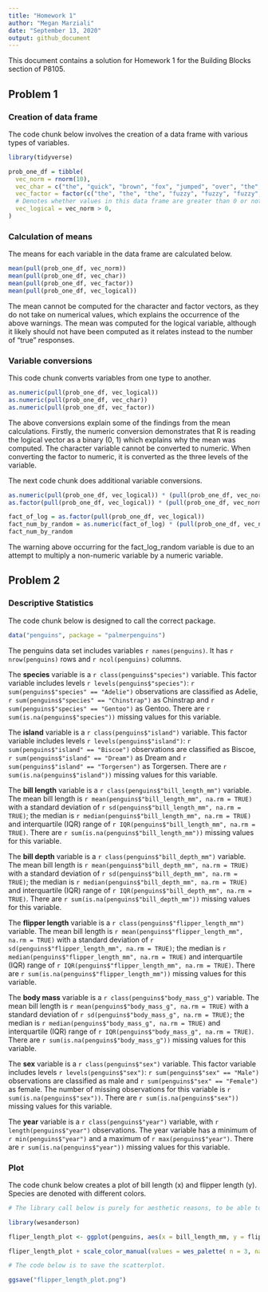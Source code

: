 ```yaml
---
title: "Homework 1"
author: "Megan Marziali"
date: "September 13, 2020"
output: github_document
---
```


This document contains a solution for Homework 1 for the Building Blocks section of P8105.

## Problem 1

### Creation of data frame

The code chunk below involves the creation of a data frame with various types of variables. 

```r
library(tidyverse)

prob_one_df = tibble(
  vec_norm = rnorm(10),
  vec_char = c("the", "quick", "brown", "fox", "jumped", "over", "the", "lazy", "dog", "today"),
  vec_factor = factor(c("the", "the", "the", "fuzzy", "fuzzy", "fuzzy", "cat", "cat", "cat", "cat")),
  # Denotes whether values in this data frame are greater than 0 or not
  vec_logical = vec_norm > 0,
)
```

### Calculation of means

The means for each variable in the data frame are calculated below.

```r
mean(pull(prob_one_df, vec_norm))
mean(pull(prob_one_df, vec_char))
mean(pull(prob_one_df, vec_factor))
mean(pull(prob_one_df, vec_logical))
```

The mean cannot be computed for the character and factor vectors, as they do not take on numerical values, which explains the occurrence of the above warnings. The mean was computed for the logical variable, although it likely should not have been computed as it relates instead to the number of "true" responses.

### Variable conversions

This code chunk converts variables from one type to another.

```r
as.numeric(pull(prob_one_df, vec_logical))
as.numeric(pull(prob_one_df, vec_char))
as.numeric(pull(prob_one_df, vec_factor))
```

The above conversions explain some of the findings from the mean calculations. Firstly, the numeric conversion demonstrates that R is reading the logical vector as a binary (0, 1) which explains why the mean was computed. The character variable cannot be converted to numeric. When converting the factor to numeric, it is converted as the three levels of the variable.

The next code chunk does additional variable conversions.

```r
as.numeric(pull(prob_one_df, vec_logical)) * (pull(prob_one_df, vec_norm))
as.factor(pull(prob_one_df, vec_logical)) * (pull(prob_one_df, vec_norm))

fact_of_log = as.factor(pull(prob_one_df, vec_logical))
fact_num_by_random = as.numeric(fact_of_log) * (pull(prob_one_df, vec_norm))
fact_num_by_random
```

The warning above occurring for the fact_log_random variable is due to an attempt to multiply a non-numeric variable by a numeric variable.

## Problem 2

### Descriptive Statistics

The code chunk below is designed to call the correct package.
```r
data("penguins", package = "palmerpenguins")
```

The penguins data set includes variables `r names(penguins)`. It has `r nrow(penguins)` rows and `r ncol(penguins)` columns.

The **species** variable is a `r class(penguins$"species")` variable. This factor variable includes levels `r levels(penguins$"species")`: `r sum(penguins$"species" == "Adelie")` observations are classified as Adelie, `r sum(penguins$"species" == "Chinstrap")` as Chinstrap and `r sum(penguins$"species" == "Gentoo")` as Gentoo. There are `r sum(is.na(penguins$"species"))` missing values for this variable.

The **island** variable is a `r class(penguins$"island")` variable. This factor variable includes levels `r levels(penguins$"island")`: `r sum(penguins$"island" == "Biscoe")` observations are classified as Biscoe, `r sum(penguins$"island" == "Dream")` as Dream and `r sum(penguins$"island" == "Torgersen")` as Torgersen. There are `r sum(is.na(penguins$"island"))` missing values for this variable.

The **bill length** variable is a `r class(penguins$"bill_length_mm")` variable. The mean bill length is `r mean(penguins$"bill_length_mm", na.rm = TRUE)` with a standard deviation of `r sd(penguins$"bill_length_mm", na.rm = TRUE)`; the median is `r median(penguins$"bill_length_mm", na.rm = TRUE)` and interquartile (IQR) range of `r IQR(penguins$"bill_length_mm", na.rm = TRUE)`. There are `r sum(is.na(penguins$"bill_length_mm"))` missing values for this variable.

The **bill depth** variable is a `r class(penguins$"bill_depth_mm")` variable. The mean bill length is `r mean(penguins$"bill_depth_mm", na.rm = TRUE)` with a standard deviation of `r sd(penguins$"bill_depth_mm", na.rm = TRUE)`; the median is `r median(penguins$"bill_depth_mm", na.rm = TRUE)` and interquartile (IQR) range of `r IQR(penguins$"bill_depth_mm", na.rm = TRUE)`. There are `r sum(is.na(penguins$"bill_depth_mm"))` missing values for this variable.

The **flipper length** variable is a `r class(penguins$"flipper_length_mm")` variable. The mean bill length is `r mean(penguins$"flipper_length_mm", na.rm = TRUE)` with a standard deviation of `r sd(penguins$"flipper_length_mm", na.rm = TRUE)`; the median is `r median(penguins$"flipper_length_mm", na.rm = TRUE)` and interquartile (IQR) range of `r IQR(penguins$"flipper_length_mm", na.rm = TRUE)`. There are `r sum(is.na(penguins$"flipper_length_mm"))` missing values for this variable.

The **body mass** variable is a `r class(penguins$"body_mass_g")` variable. The mean bill length is `r mean(penguins$"body_mass_g", na.rm = TRUE)` with a standard deviation of `r sd(penguins$"body_mass_g", na.rm = TRUE)`; the median is `r median(penguins$"body_mass_g", na.rm = TRUE)` and interquartile (IQR) range of `r IQR(penguins$"body_mass_g", na.rm = TRUE)`. There are `r sum(is.na(penguins$"body_mass_g"))` missing values for this variable.

The **sex** variable is a `r class(penguins$"sex")` variable. This factor variable includes levels `r levels(penguins$"sex")`: `r sum(penguins$"sex" == "Male")` observations are classified as male and `r sum(penguins$"sex" == "Female")` as female. The number of missing observations for this variable is `r sum(is.na(penguins$"sex"))`. There are `r sum(is.na(penguins$"sex"))` missing values for this variable.

The **year** variable is a `r class(penguins$"year")` variable, with `r length(penguins$"year")` observations. The year variable has a minimum of `r min(penguins$"year")` and a maximum of `r max(penguins$"year")`. There are `r sum(is.na(penguins$"year"))` missing values for this variable.

### Plot

The code chunk below creates a plot of bill length (x) and flipper length (y). Species are denoted with different colors.

```r
# The library call below is purely for aesthetic reasons, to be able to alter the colors in the plot.

library(wesanderson)

fliper_length_plot <- ggplot(penguins, aes(x = bill_length_mm, y = flipper_length_mm, color = species)) + geom_point()

fliper_length_plot + scale_color_manual(values = wes_palette( n = 3, name = "Moonrise2"))

# The code below is to save the scatterplot.

ggsave("flipper_length_plot.png")
```




